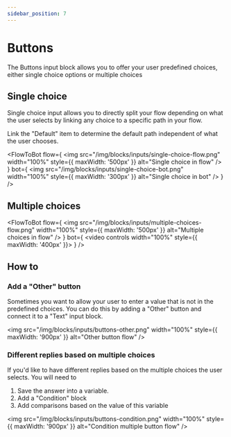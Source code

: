```yaml
---
sidebar_position: 7
---
```



# Buttons

The Buttons input block allows you to offer your user predefined choices, either single choice options or multiple choices

## Single choice

Single choice input allows you to directly split your flow depending on what the user selects by linking any choice to a specific path in your flow.

Link the "Default" item to determine the default path independent of what the user chooses.

<FlowToBot
  flow={
    <img
      src="/img/blocks/inputs/single-choice-flow.png"
      width="100%"
      style={{ maxWidth: '500px' }}
      alt="Single choice in flow"
    />
  }
  bot={
    <img
      src="/img/blocks/inputs/single-choice-bot.png"
      width="100%"
      style={{ maxWidth: '300px' }}
      alt="Single choice in bot"
    />
  }
/>

## Multiple choices

<FlowToBot
  flow={
    <img
      src="/img/blocks/inputs/multiple-choices-flow.png"
      width="100%"
      style={{ maxWidth: '500px' }}
      alt="Multiple choices in flow"
    />
  }
  bot={
    <video controls width="100%" style={{ maxWidth: '400px' }}>
      <source
        src="/img/blocks/inputs/multiple-choices-bot.mp4"
        type="video/mp4"
      />
    </video>
  }
/>

## How to

### Add a "Other" button

Sometimes you want to allow your user to enter a value that is not in the predefined choices. You can do this by adding a "Other" button and connect it to a "Text" input block.

<img
  src="/img/blocks/inputs/buttons-other.png"
  width="100%"
  style={{ maxWidth: '900px' }}
  alt="Other button flow"
/>

### Different replies based on multiple choices

If you'd like to have different replies based on the multiple choices the user selects. You will need to

1. Save the answer into a variable.
2. Add a "Condition" block
3. Add comparisons based on the value of this variable

<img
  src="/img/blocks/inputs/buttons-condition.png"
  width="100%"
  style={{ maxWidth: '900px' }}
  alt="Condition multiple button flow"
/>
